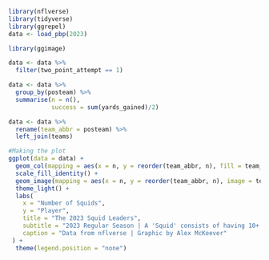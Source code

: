 ```r
library(nflverse)
library(tidyverse)
library(ggrepel)
data <- load_pbp(2023)
```

```r
library(ggimage)
```

```r
data <- data %>% 
  filter(two_point_attempt == 1)
```

```r
data <- data %>%
  group_by(posteam) %>%
  summarise(n = n(),
            success = sum(yards_gained)/2)
```

```r
data <- data %>% 
  rename(team_abbr = posteam) %>%
  left_join(teams)
```

```r
#Making the plot
ggplot(data = data) +
  geom_col(mapping = aes(x = n, y = reorder(team_abbr, n), fill = team_color)) +
  scale_fill_identity() +
  geom_image(mapping = aes(x = n, y = reorder(team_abbr, n), image = team_logo_espn), size = 0.12) +
  theme_light() + 
  labs(
    x = "Number of Squids",
    y = "Player",
    title = "The 2023 Squid Leaders",
    subtitle = "2023 Regular Season | A 'Squid' consists of having 10+ tackles and assists in a game",
    caption = "Data from nflverse | Graphic by Alex McKeever"
 ) +
  theme(legend.position = "none")

```
